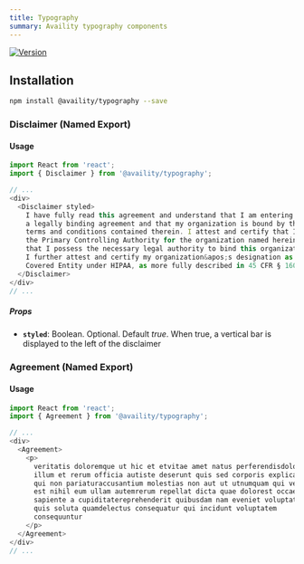 ```yaml
---
title: Typography
summary: Availity typography components
---
```


[![Version](https://img.shields.io/npm/v/@availity/typography.svg?style=for-the-badge)](https://www.npmjs.com/package/@availity/typography)

## Installation

```bash
npm install @availity/typography --save
```

### Disclaimer (Named Export)

#### Usage
```javascript
import React from 'react';
import { Disclaimer } from '@availity/typography';

// ...
<div>
  <Disclaimer styled>
    I have fully read this agreement and understand that I am entering into
    a legally binding agreement and that my organization is bound by the
    terms and conditions contained therein. I attest and certify that I am
    the Primary Controlling Authority for the organization named herein and
    that I possess the necessary legal authority to bind this organization.
    I further attest and certify my organization&apos;s designation as a
    Covered Entity under HIPAA, as more fully described in 45 CFR § 160.103.
  </Disclaimer>
</div>
// ...
```
##### Props
- **`styled`**: Boolean. Optional. Default *true*. When true, a vertical bar is displayed to the left of the disclaimer

### Agreement (Named Export)

#### Usage
```javascript
import React from 'react';
import { Agreement } from '@availity/typography';

// ...
<div>
  <Agreement>
    <p>
      veritatis doloremque ut hic et etvitae amet natus perferendisdolores
      illum et rerum officia autiste deserunt quis sed corporis explicabo
      qui non pariaturaccusantium molestias non aut ut utnumquam qui vero
      est nihil eum ullam autemrerum repellat dicta quae dolorest occaecati
      sapiente a cupiditatereprehenderit quibusdam nam eveniet voluptatem
      quis soluta quamdelectus consequatur qui incidunt voluptatem
      consequuntur
    </p>
  </Agreement>
</div>
// ...
```
